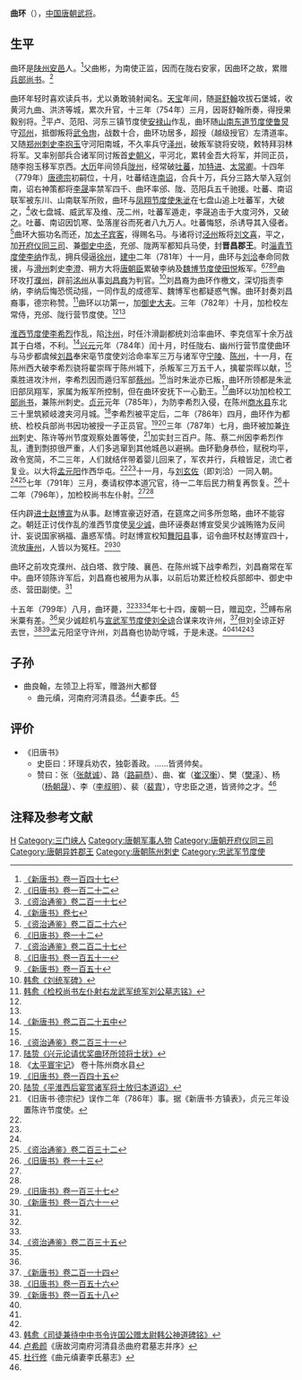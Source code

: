 {{lead section|time=2016-11-10T10:48:58+00:00}}
{{Infobox Biography
| subject_name   = 曲環
| image_name     = 
| image_size     = 
| image_caption  =
| date_of_birth  = 726年
| place_of_birth = [[唐朝|唐朝]]
| date_of_death  = 799年|9月28日
| place_of_death = [[唐朝|唐朝]]
| occupation     = [[唐朝|唐朝]]武将
}}

'''曲环'''（{{bd|726年||799年|9月28日|catIdx=Q}}），[[中国|中国]][[唐朝|唐朝]][[武将|武将]]。

== 生平 ==
曲环是[[陕州|陕州]][[安邑|安邑]]人。<ref name=NBT147>[[:s:新唐书/卷147|《新唐书》卷一百四十七]]</ref>父曲彬，为南使正监，因而在陇右安家，因曲环之故，累赠[[兵部尚书|兵部尚书]]。<ref name=BT122>[[:s:旧唐书/卷122|《旧唐书》卷一百二十二]]</ref>

曲环年轻时喜欢读兵书，尤以勇敢骑射闻名。[[天宝_(唐朝)|天宝]]年间，随[[哥舒翰|哥舒翰]]攻拔石堡城，收黄河九曲、洪济等城，累次升官，十三年（754年）三月，因哥舒翰所奏，得授果毅别将。<ref>[[:s:资治通鉴/卷217|《资治通鉴》卷二百一十七]]</ref>平卢、范阳、河东三镇节度使[[安禄山|安禄山]]作乱，曲环随[[山南东道节度使|山南东道节度使]][[鲁炅|鲁炅]]守[[邓州|邓州]]，抵御叛将[[武令珣|武令珣]]，战数十合，曲环功居多，超授（越级授官）左清道率。又随[[郑州|郑州]][[刺史|刺史]][[李抱玉|李抱玉]]守河阳南城，不久率兵守[[泽州|泽州]]，破叛军骁将安晓，敕特拜羽林将军。又率别部兵合诸军同讨叛首[[史朝义|史朝义]]，平河北，累转金吾大将军，并同正员，随李抱玉移军京西。[[大历|大历]]年间领兵[[陇州|陇州]]，经常破[[吐蕃|吐蕃]]，加[[特进|特进]]、[[太常卿|太常卿]]。十四年（779年）[[唐德宗|唐德宗]]初嗣位，十月，吐蕃结连[[南诏|南诏]]，合兵十万，兵分三路大举入寇剑南，诏右神策都将[[李晟|李晟]]率禁军四千、曲环率邠、陇、范阳兵五千驰援。吐蕃、南诏联军被东川、山南联军所败，曲环与[[凤翔节度使|凤翔节度使]][[朱泚|朱泚]]在七盘山追上吐蕃军，大破之，<ref name=NBT7>[[:s:新唐书/卷7|《新唐书》卷七]]</ref>收七盘城、威武军及维、茂二州，吐蕃军遁走，李晟追击于大度河外，又破之。吐蕃、南诏因饥寒、坠落崖谷而死者八九万人。吐蕃悔怒，杀诱导其入侵者。<ref>[[:s:资治通鉴/卷226|《资治通鉴》卷二百二十六]]</ref>曲环大振功名而还，加[[太子宾客|太子宾客]]，得赐名马。与诸将讨[[泾州|泾州]]叛将[[刘文喜|刘文喜]]，平之，加[[开府仪同三司|开府仪同三司]]、兼[[御史中丞|御史中丞]]，充邠、陇两军都知兵马使，封'''晋昌郡王'''。时[[淄青节度使|淄青节度使]][[李纳|李纳]]作乱，拥兵侵逼[[徐州|徐州]]，[[建中_(唐朝)|建中]]二年（781年）十一月，曲环与[[刘玄佐|刘洽]]奉命同救援，与[[滑州|滑州]]刺史[[李澄_(武威郡王)|李澄]]、朔方大将[[唐朝臣|唐朝臣]]累破李纳及[[魏博节度使|魏博节度使]][[田悦|田悦]]叛军。<ref name=BT12>[[:s:旧唐书/卷12|《旧唐书》卷一十二]]</ref><ref>[[:s:资治通鉴/卷227|《资治通鉴》卷二百二十七]]</ref><ref name=BT151>[[:s:旧唐书/卷151|《旧唐书》卷一百五十一]]</ref><ref name=NBT150>[[:s:新唐书/卷150|《新唐书》卷一百五十]]</ref>曲环攻打[[濮州|濮州]]，辟前[[洺州|洺州]]从事[[刘昌裔|刘昌裔]]为判官。<ref>[[:s:刘统军碑|韩愈《刘统军碑》]]</ref>刘昌裔为曲环作檄文，深切指责李纳，李纳后悔恐慌动摇，一同作乱的成德军、魏博军也都疑惑气懈。曲环封奏刘昌裔事，德宗称赞。<ref name=HY>[[:s:检校尚书左仆射右龙武军统军刘公墓志铭|韩愈《检校尚书左仆射右龙武军统军刘公墓志铭》]]</ref>曲环以功第一，加[[御史大夫|御史大夫]]。三年（782年）十月，加检校左常侍，充邠、陇行营节度使。<ref name=NBT147/><ref name=BT122/>

[[淮西节度使|淮西节度使]][[李希烈|李希烈]]作乱，陷[[汴州|汴州]]，时任汴滑副都统刘洽率曲环、李克信军十余万战其于白塔，不利。<ref>[[:s:新唐书/卷225中|《新唐书》卷二百二十五中]]</ref>[[兴元|兴元]]元年（784年）闰十月，时任陇右、幽州行营节度使曲环与马步都虞候[[刘昌_(唐朝)|刘昌]]奉宋亳节度使刘洽命率军三万与诸军守[[宁陵|宁陵]]、[[陈州|陈州]]，十一月，在陈州西大破李希烈骁将翟崇晖于陈州城下，杀叛军三万五千人，擒翟崇晖以献，<ref name=NBT7/>乘胜进攻汴州，李希烈因而遁归军部[[蔡州_(隋朝)|蔡州]]。<ref>[[:s:资治通鉴/卷231|《资治通鉴》卷二百三十一]]</ref>当时朱泚亦已叛，曲环所领都是朱泚旧部凤翔军，家属为叛军所控制，但在曲环安抚下一心勤王。<ref>[[:s:兴元论请优奖曲环所领将士状|陆贽《兴元论请优奖曲环所领将士状》]]</ref>曲环以功加检校[[工部尚书|工部尚书]]，兼陈州刺史。[[贞元_(唐朝)|贞元]]元年（785年），为防李希烈入侵，在陈州[[商水县|商水县]]东北三十里筑颍岐渡夹河月城。<ref>《[[太平寰宇记|太平寰宇记]]》 卷十陈州商水县</ref>李希烈被平定后，二年（786年）四月，曲环作为都统、检校兵部尚书因功被授一子正员官。<ref name=BT145>[[:s:旧唐书/卷145|《旧唐书》卷一百四十五]]</ref><ref>[[:s:平淮西后宴赏诸军将士放归本道诏|陆贽《平淮西后宴赏诸军将士放归本道诏》]]</ref>三年（787年）七月，曲环被加兼[[许州|许州]]刺史、陈许等州节度观察处置等使，<ref>《旧唐书·德宗纪》误作二年（786年）事。据《新唐书·方镇表》，贞元三年设置陈许节度使。</ref>加实封三百户。陈、蔡二州因李希烈作乱，遭到剽掠很严重，人们多逃窜到其他城邑以避祸。曲环勤身恭俭，赋税均平，政令宽简，不二三年，人们就结伴带着婴儿回来了，军农并行，兵粮皆足，流亡者复业。以大将[[孟元阳|孟元阳]]作西华屯。<ref name=BT151/><ref name=NBT150/>十一月，与[[刘玄佐|刘玄佐]]（即刘洽）一同入朝。<ref name=BT12/><ref>[[:s:资治通鉴/卷232|《资治通鉴》卷二百三十二]]</ref>七年（791年）三月，奏请权停本道冗官，待一二年后民力稍复再恢复。<ref name=BT13>[[:s:旧唐书/卷13|《旧唐书》卷一十三]]</ref>十二年（796年），加检校尚书左仆射。<ref name=NBT147/><ref name=BT122/>

任内辟[[进士|进士]][[赵博宣|赵博宣]]为从事。赵博宣豪迈好酒，在筵席之间多所忽略，曲环不能容之。朝廷正讨伐作乱的淮西节度使[[吴少诚|吴少诚]]，曲环诬奏赵博宣受吴少诚贿赂为反间计、妄说国家祸福、蛊惑军情。时赵博宣权知[[舞阳县|舞阳县]]事，诏令曲环杖赵博宣四十，流放[[康州_(唐朝)|康州]]，人皆以为冤枉。<ref>[[:s:旧唐书/卷137|《旧唐书》卷一百三十七]]</ref><ref>[[:s:新唐书/卷161|《新唐书》卷一百六十一]]</ref>

曲环之前攻克濮州、战白塔、救宁陵、襄邑、在陈州城下战李希烈，刘昌裔常在军中。曲环领陈许军后，刘昌裔也被用为从事，以前后功累迁检校兵部郎中、御史中丞、营田副使。<ref name=HY/>

十五年（799年）八月，曲环薨，<ref name=BT145/><ref name=BT13/><ref>[[:s:资治通鉴/卷235|《资治通鉴》卷二百三十五]]</ref>年七十四，废朝一日，赠[[司空|司空]]，<ref name=NBT147/>赙布帛米粟有差。<ref name=BT122/>吴少诚趁机与[[宣武军节度使|宣武军节度使]][[刘全谅|刘全谅]]合谋来攻许州，<ref>[[:s:新唐书/卷214|《新唐书》卷二百一十四]]</ref>但刘全谅正好去世，<ref>[[:s:旧唐书/卷156|《旧唐书》卷一百五十六]]</ref><ref>[[:s:新唐书/卷158|《新唐书》卷一百五十八]]</ref>孟元阳坚守许州，刘昌裔也协助守城，于是未遂。<ref name=BT151/><ref name=NBT150/><ref name=HY/><ref>[[:s:司徒兼待中中书令许国公赠太尉韩公神道碑铭|韩愈《司徒兼待中中书令许国公赠太尉韩公神道碑铭》]]</ref>

== 子孙 ==
*曲良翰，左领卫上将军，赠潞州大都督
**曲元缜，河南府河清县丞。<ref>[[卢希颜|卢希颜]]《唐故河南府河清县丞曲府君墓志并序》</ref>妻李氏。<ref>[[杜行修|杜行修]]《曲元缜妻李氏墓志》</ref>

== 评价 ==
*《旧唐书》
**史臣曰：环理兵劝农，独彰善政。……皆贤帅矣。
**赞曰：张（[[张献诚|张献诚]]）、路（[[路嗣恭|路嗣恭]]）、曲、崔（[[崔汉衡|崔汉衡]]）、樊（[[樊泽|樊泽]]）、杨（[[杨朝晟|杨朝晟]]）、李（[[李叔明|李叔明]]）、裴（[[裴胄|裴胄]]），守忠臣之道，皆贤帅之才。<ref name=NBT147/>

== 注释及参考文献 ==
{{reflist|2}}

{{DEFAULTSORT:Q}}
[[Category:曲姓|H]]
[[Category:三门峡人|Category:三门峡人]]
[[Category:唐朝军事人物|Category:唐朝军事人物]]
[[Category:唐朝开府仪同三司|Category:唐朝开府仪同三司]]
[[Category:唐朝异姓郡王|Category:唐朝异姓郡王]]
[[Category:唐朝陈州刺史|Category:唐朝陈州刺史]]
[[Category:忠武军节度使|Category:忠武军节度使]]